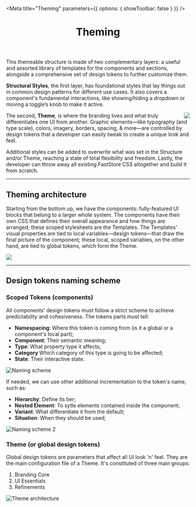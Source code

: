
<Meta title="Theming" parameters={{ options: { showToolbar: false } }} />

<header>

# Theming

</header>

This themeable structure is made of two complementary layers: a useful and assorted library of templates for the components and sections, alongside a comprehensive set of design tokens to further customize them.

**Structural Styles**, the first layer, has foundational styles that lay things out in common design patterns for different use cases. It also covers a component's fundamental interactions, like showing/hiding a dropdown or moving a toggle’s knob to make it active.

<img
  src="https://vtexhelp.vtexassets.com/assets/docs/src/theming-intro___1d021c8548ba2338faba6dd2995bf7ce.png"
  align="right"
/>

The second, **Theme**, is where the branding lives and what truly differentiates one UI from another. Graphic elements—like typography (and type scale), colors, imagery, borders, spacing, & more—are controlled by design tokens that a developer can easily tweak to create a unique look and feel.

Additional styles can be added to overwrite what was set in the Structure and/or Theme, reaching a state of total flexibility and freedom. Lastly, the developer can throw away all existing FastStore CSS altogether and build it from scratch.

---

## Theming architecture

Starting from the bottom up, we have the components: fully-featured UI blocks that belong to a larger whole system. The components have their own CSS that defines their overall appearance and how things are arranged; these scoped stylesheets are the Templates. The Templates' visual properties are tied to local variables—design tokens—that draw the final picture of the component; these local, scoped variables, on the other hand, are tied to global tokens, which form the Theme.

<img
  src="https://vtexhelp.vtexassets.com/assets/docs/src/theming-architecture___f965569346d8d7d6a3de1f020f06ac99.png"
  align="center"
/>

---

## Design tokens naming scheme

### Scoped Tokens (components)

All components' design tokens must follow a strict scheme to achieve predictability and cohesiveness. The tokens parts must tell:

- **Namespacing**: Where this token is coming from (is it a global or a component's local part);
- **Component**: Their semantic meaning;
- **Type**: What property type it affects;
- **Category** Which category of this type is going to be affected;
- **State**: Their interactive state.

![Naming scheme](https://vtexhelp.vtexassets.com/assets/docs/src/theming-naming-1___32778b6c40f12a94ac4a54a90879aeef.png)

If needed, we can use other additional incrementation to the token's name, such as:

- **Hierarchy**: Define its tier;
- **Nested Element**: To sytle elements contained inside the component;
- **Variant**: What differentiate it from the default;
- **Situation**: When they should be used;

![Naming scheme 2](https://vtexhelp.vtexassets.com/assets/docs/src/theming-naming-2___4668c9e8da8bec361681d41b6a2e7266.png)

### Theme (or global design tokens)

Global design tokens are parameters that affect all UI look 'n' feel. They are the main configuration file of a Theme. It's constituted of three main groups:

1. Branding Core
2. UI Essentials
3. Refinements

![Theme architecture](https://vtexhelp.vtexassets.com/assets/docs/src/theming-global-tokens___e4e339f287113ecae974234ecbad1bff.png)
